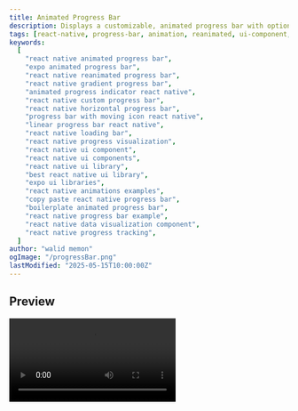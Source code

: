 ```yaml
---
title: Animated Progress Bar
description: Displays a customizable, animated progress bar with optional text, an icon that moves with the progress, and a configurable gradient fill.
tags: [react-native, progress-bar, animation, reanimated, ui-component, gradient, visualisation]
keywords:
  [
    "react native animated progress bar",
    "expo animated progress bar",
    "react native reanimated progress bar",
    "react native gradient progress bar",
    "animated progress indicator react native",
    "react native custom progress bar",
    "react native horizontal progress bar",
    "progress bar with moving icon react native",
    "linear progress bar react native",
    "react native loading bar",
    "react native progress visualization",
    "react native ui component",
    "react native ui components",
    "react native ui library",
    "best react native ui library",
    "expo ui libraries",
    "react native animations examples",
    "copy paste react native progress bar",
    "boilerplate animated progress bar",
    "react native progress bar example",
    "react native data visualization component",
    "react native progress tracking",
  ]
author: "walid memon"
ogImage: "/progressBar.png"
lastModified: "2025-05-15T10:00:00Z"
---
```


## Preview

<Video src="https://cdn.jsdelivr.net/gh/waleedcj/EziuiAssets/progressBar.mp4"  aria-label='progressBar' />

## Installation



<Stepper>
  <StepperItem title="Step 1: Install Dependencies">

    ```plaintext
    npx expo install expo-linear-gradient
    ```
  </StepperItem>

   <StepperItem title="Step 2: Create the AnimatedProgressBar component">
    Create a new file (e.g., `src/components/AnimatedProgressBar.tsx`) and copy the following code:



  ```typescript:AnimatedProgressBar.tsx
import React, { useEffect } from "react";
import { View, Text, StyleSheet, StyleProp, ViewStyle, TextStyle, Dimensions } from "react-native";
import Animated, { useSharedValue, useAnimatedStyle, withTiming, ReduceMotion, Easing } from "react-native-reanimated";
import { LinearGradient } from "expo-linear-gradient";

export type ProgressBarProps = {
	progress: number; // Value between 0 and 1
  	height: number;
	width: number;
	text?: string;
	icon?: React.ReactElement;
	iconGap?: number; //if gap is not added icon container is as big as the height of the bar
	iconContainerColor?: string;
	animationDuration?: number;
	reduceMotion?: "never" | "always" | "system";
	containerStyle?: StyleProp<ViewStyle>;
	trackColor?: string;
	textStyle?: StyleProp<TextStyle>;
	colorAtZeroProgress?: string;
	colorAtMidProgress?: string;
	colorAtFullProgress?: string;
};

const DEFAULT_HEIGHT = 30;
const DEFAULT_WIDTH = Dimensions.get("window").width * 0.8;

export default function AnimatedProgressBar({
	progress,
	text,
	icon,
	iconGap = 4,
	iconContainerColor = "#FFFFFF33",
	height = DEFAULT_HEIGHT,
	width = DEFAULT_WIDTH,
	animationDuration = 700,
	reduceMotion = "system",
	containerStyle,
	trackColor = "#E0E0E0",
	textStyle,
	colorAtZeroProgress = "#FF6B6B",
	colorAtMidProgress = "#FFA500",
	colorAtFullProgress = "#4CAF50",
}: ProgressBarProps) {
	const progressValue = useSharedValue(0);
	const barBorderRadius = height ?? DEFAULT_HEIGHT / 2;
	const iconContainerSize = height - iconGap;

	const motion =
		reduceMotion === "never"
			? ReduceMotion.Never
			: reduceMotion === "always"
				? ReduceMotion.Always
				: ReduceMotion.System;

	useEffect(() => {
		const clampedProgress = Math.max(0, Math.min(1, progress));
		progressValue.value = withTiming(clampedProgress, {
			duration: animationDuration,
			easing: Easing.out(Easing.quad),
			reduceMotion: motion,
		});
	}, [progress]);

	const animatedProgressFillStyle = useAnimatedStyle(() => {
		return {
			width: progressValue.value * width,
		};
	});

	const sliderHandleStyle = useAnimatedStyle(() => {
		return {
			transform: [{ translateX: progressValue.value * width - iconContainerSize - iconGap }],
		};
	});

	return (
		<View
			style={[
				styles.container,
				{ width: width, height: height, borderRadius: barBorderRadius, backgroundColor: trackColor },
				containerStyle,
			]}
		>
			<Animated.View style={[styles.progressFillContainer, animatedProgressFillStyle]}>
				<LinearGradient
					colors={[colorAtZeroProgress, colorAtMidProgress, colorAtFullProgress]}
					style={[styles.gradientFill, { borderRadius: barBorderRadius }]}
					start={{ x: 0, y: 0.5 }}
					end={{ x: 1, y: 0.5 }}
				/>
			</Animated.View>

			{text && (
				<View style={styles.textContainer}>
					<Text style={[styles.text, textStyle]}>{text}</Text>
				</View>
			)}
			{icon && (
				<Animated.View
					style={[
						styles.iconOuterContainer,
						{
							height: iconContainerSize,
							width: iconContainerSize,
							borderRadius: iconContainerSize / 2,
							backgroundColor: iconContainerColor,
						},
						sliderHandleStyle,
					]}
				>
					<View style={[styles.iconInnerContainer]}>{icon}</View>
				</Animated.View>
			)}
		</View>
	);
}

const styles = StyleSheet.create({
	container: {
		overflow: "hidden",
		justifyContent: "center",
	},
	progressFillContainer: {
		// New container for the gradient, its width is animated
		height: "100%",
		position: "absolute",
		left: 0,
	},
	gradientFill: {
		// The LinearGradient fills its animated container
		...StyleSheet.absoluteFillObject,
	},
	textContainer: {
		...StyleSheet.absoluteFillObject,
		justifyContent: "center",
		alignItems: "center",
	},
	text: {
		color: "#FFFFFF",
		fontWeight: "600",
		fontSize: 12,
	},
	iconOuterContainer: {
		position: "absolute",
		justifyContent: "center",
		alignItems: "center",
	},
	iconInnerContainer: {
		justifyContent: "center",
		alignItems: "center",
	},
});
```

  </StepperItem>

</Stepper>


## Usage

  ```typescript:DropdownPickerPage.tsx
import React, { useState, useEffect, useRef } from 'react';
import { View, Text, Button, StyleSheet, ScrollView, Platform, Dimensions } from 'react-native';
import { SafeAreaView } from 'react-native-safe-area-context';
import AnimatedProgressBar from '@/components/ui/ProgressBar'; // Adjust path
import { useAppColors } from '@/hooks/useAppColors';
import Ionicons from '@expo/vector-icons/Ionicons';

export default function ProgressBarPage() {
  const colors = useAppColors();

  // State for "Level Progress"
  const [levelProgress, setLevelProgress] = useState(0.2);
  const [levelData, setLevelData] = useState({ currentLevel: 1, currentXP: 200, xpToNextLevel: 1000 });

  // State for "Questions Answered"
  const [questionsAnswered, setQuestionsAnswered] = useState(3);
  const totalQuestions = 10;

  // State for "Auto-Incrementing Bar"
  const [autoProgress, setAutoProgress] = useState(0);
  const autoIncrementIntervalRef = useRef<number | null>(null); // Corrected type for React Native

  // Update Level Progress text based on levelData
  useEffect(() => {
    const progressForLevel = levelData.xpToNextLevel > 0 ? levelData.currentXP / levelData.xpToNextLevel : 0;
    setLevelProgress(progressForLevel);
  }, [levelData]);


  // Handlers for Level Progress Bar
  const addXP = (amount: number) => {
    setLevelData(prev => {
      let newXP = prev.currentXP + amount;
      let newLevel = prev.currentLevel;
      let newXPToNext = prev.xpToNextLevel;

      if (newXP >= newXPToNext) {
        newLevel++;
        newXP = newXP - newXPToNext; // Carry over
        newXPToNext = Math.floor(newXPToNext * 1.5); // Increase requirement for next level
      }
      return { currentLevel: newLevel, currentXP: newXP, xpToNextLevel: newXPToNext };
    });
  };


  // Handler for Questions Bar
  const answerQuestion = () => {
    setQuestionsAnswered((prev) => Math.min(totalQuestions, prev + 1));
  };

  // Handlers for Auto-Increment Bar 
  const startAutoIncrement = () => {
    if (autoIncrementIntervalRef.current) {
        clearInterval(autoIncrementIntervalRef.current);
        autoIncrementIntervalRef.current = null; // Clear ref
    }
    // Reset progress if it's already full or if starting fresh
    if (autoProgress >= 1 || autoIncrementIntervalRef.current === null) {
        setAutoProgress(0.001); // Start slightly above 0 to trigger animation
    }


    autoIncrementIntervalRef.current = setInterval(() => {
      setAutoProgress((prev) => {
        if (prev >= 1) {
          if (autoIncrementIntervalRef.current) clearInterval(autoIncrementIntervalRef.current);
          autoIncrementIntervalRef.current = null;
          return 1;
        }
        return Math.min(1, prev + 0.02); // Increment by 2%
      });
    }, 100); // Update every 100ms
  };

  const stopAutoIncrement = () => {
    if (autoIncrementIntervalRef.current) {
      clearInterval(autoIncrementIntervalRef.current);
      autoIncrementIntervalRef.current = null;
    }
  };

  const toggleAutoIncrement = () => {
    if (autoIncrementIntervalRef.current) {
        stopAutoIncrement();
    } else {
        startAutoIncrement();
    }
  }

  useEffect(() => {
    return () => { // Cleanup interval on component unmount
      if (autoIncrementIntervalRef.current) {
        clearInterval(autoIncrementIntervalRef.current);
      }
    };
  }, []);

  // Generic Reset Function
  const resetAllProgressBars = () => {
    // Reset Level Progress Bar
    setLevelData({ currentLevel: 1, currentXP: 0, xpToNextLevel: 1000 });
    // setLevelProgress will update via useEffect
    // Reset Questions Answered
    setQuestionsAnswered(0);
    // Reset Auto-Increment Bar and stop interval
    stopAutoIncrement();
    setAutoProgress(0);
  };


  return (
    <SafeAreaView style={[styles.safeArea, { backgroundColor: colors.bgColor }]}>
      <ScrollView contentContainerStyle={styles.screenContainer} keyboardShouldPersistTaps="handled">
        <Text style={[styles.title, { color: colors.Neutral900 }]}>Progress Bars</Text>

        {/* 1. Level Progress Bar (Dynamic Gradient based on overall progress) */}
        <View style={styles.progressBarSection}>
          <Text style={[styles.barTitle, {color: colors.Neutral700}]}>
            Level {levelData.currentLevel} Progress
          </Text>
          <AnimatedProgressBar
            progress={levelProgress} // This comes from useEffect [levelData]
            text={`${levelData.currentXP} / ${levelData.xpToNextLevel} XP`}
            icon={<Ionicons name='star-outline' size={18} color={colors.AuxColorTwo} />}
            iconContainerColor={colors.Neutral0}
            height={40}
            width={Dimensions.get("window").width * 0.9} //using this is better than % basically this is 90% 
            trackColor={colors.Neutral90}
            textStyle={{ color: colors.Neutral900, fontWeight: 'bold', fontSize: 12 }}
            reduceMotion='never'
            animationDuration={700}
            colorAtZeroProgress={colors.AuxColorThree}
            colorAtMidProgress={colors.AuxColorThree}
            colorAtFullProgress={colors.AuxColorThree}
          />
           <View style={styles.controlsRow}>
            <Button title="-50 XP" onPress={() => addXP(-50)} disabled={levelData.currentXP <=0 && levelData.currentLevel === 1}/>
            <View style={styles.buttonSpacer} />
            <Button title="+99 XP" onPress={() => addXP(99)}/>
          </View>
        </View>

        {/* 2. Questions Answered (out of 10) */}
        <View style={styles.progressBarSection}>
          <Text style={[styles.barTitle, {color: colors.Neutral700}]}>Quiz Progress</Text>
          <AnimatedProgressBar
            progress={totalQuestions > 0 ? questionsAnswered / totalQuestions : 0}
            text={`${questionsAnswered} / ${totalQuestions} Answered`}
            icon={<Ionicons name='checkmark-done-circle-outline' size={20} color={colors.Neutral0} />}
            iconContainerColor={colors.Neutral700}
            height={35}
            width={Dimensions.get("window").width * 0.9}
            trackColor={colors.Neutral70}
            textStyle={{ color: colors.Neutral0, fontWeight: 'bold', fontSize: 11 }}
            reduceMotion='never'
            colorAtZeroProgress={colors.SuccessfulNormal}
            colorAtMidProgress={colors.SuccessfulNormal}
            colorAtFullProgress={colors.SuccessfulNormal}
          />
          <View style={styles.controlsRow}>
            <Button title="Answer One" onPress={answerQuestion} disabled={questionsAnswered >= totalQuestions}/>
          </View>
        </View>

        {/* 3. Auto-Incrementing Bar */}
        <View style={styles.progressBarSection}>
          <Text style={[styles.barTitle, {color: colors.Neutral700}]}>System Update</Text>
          <AnimatedProgressBar
            progress={autoProgress}
            text={autoProgress >= 1 ? "Update Complete!" : `Updating... ${Math.round(autoProgress*100)}%`}
            icon={<Ionicons name='sync-circle-outline' size={18} color={colors.Neutral0} />}
            iconContainerColor={autoProgress >= 1 ? colors.SuccessfulNormal : colors.AuxColorTwo}
            height={30}
            width={Dimensions.get("window").width * 0.9}
            trackColor={colors.Neutral90}
            textStyle={{ color: colors.Neutral0, fontWeight: '500', fontSize: 10 }}
              reduceMotion='never'
          />
          <View style={styles.controlsRow}>
            <Button 
                title={autoIncrementIntervalRef.current ? "Pause Update" : (autoProgress >=1 ? "Restart Update" : "Start Update")} 
                onPress={toggleAutoIncrement} 
            />
          </View>
        </View>
        
        <View style={styles.mainControlsContainer}>
          <Button title="Reset All Progress" onPress={resetAllProgressBars} />
        </View>
      </ScrollView>
    </SafeAreaView>
  );
}

const styles = StyleSheet.create({
  safeArea: {
    flex: 1,
  },
  screenContainer: {
    alignItems: 'center',
    paddingVertical: 30,
    paddingHorizontal: 15,
  },
  title: {
    fontSize: 24,
    fontWeight: 'bold',
    marginBottom: 30,
    textAlign: 'center',
  },
  progressBarSection: {
    width: '100%',
    marginBottom: 40,
    alignItems: 'center',
  },
  barTitle: {
    fontSize: 16,
    fontWeight: '500',
    marginBottom: 12,
  },
  controlsRow: {
    flexDirection: 'row',
    marginTop: 15,
  },
  buttonSpacer: {
    width: 10,
  },
  mainControlsContainer: {
    marginTop: 20,
    alignItems: 'center',
  },
});
  ```

## Props

| Prop                   | Type                                | Default                                     | Required | Description                                                                                                |
| :--------------------- | :---------------------------------- | :------------------------------------------ | :------- | :--------------------------------------------------------------------------------------------------------- |
| `progress`             | `number`                            |                                             | Yes      | The progress value, a number between 0 (0%) and 1 (100%).                                                  |
| `height`               | `number`                            | `30`                                        | No       | The height of the progress bar.                                                                            |
| `width`                | `number`                            | `Dimensions.get("window").width * 0.8`      | No       | The width of the progress bar.                                                                             |
| `text`                 | `string`                            |                                             | No       | Optional text to display centered within the progress bar.                                                 |
| `icon`                 | `React.ReactElement`                |                                             | No       | Optional React Element (e.g., an Icon component) to display, which moves along with the progress.        |
| `iconGap`              | `number`                            | `4`                                         | No       | The gap between the edge of the progress bar and the icon container. Affects icon container size.          |
| `iconContainerColor`   | `string`                            | `"#FFFFFF33"`                               | No       | Background color for the container that wraps the `icon`.                                                  |
| `animationDuration`    | `number`                            | `700`                                       | No       | Duration of the progress animation in milliseconds.                                                        |
| `reduceMotion`         | `"never" \| "always" \| "system"`   | `"system"`                                  | No       | Controls animation behavior: 'never', 'always' (no animation), or 'system' (respects device settings).   |
| `containerStyle`       | `StyleProp<ViewStyle>`              |                                             | No       | Custom styles to apply to the main container `View` of the progress bar.                                   |
| `trackColor`           | `string`                            | `"#E0E0E0"`                                 | No       | The background color of the progress bar track (the area behind the fill).                                 |
| `textStyle`            | `StyleProp<TextStyle>`              |                                             | No       | Custom styles to apply to the `text` displayed within the progress bar.                                    |
| `colorAtZeroProgress`  | `string`                            | `"#FF6B6B"`                                 | No       | The start color of the linear gradient fill when progress is at or near 0.                               |
| `colorAtMidProgress`   | `string`                            | `"#FFA500"`                                 | No       | The middle color of the linear gradient fill.                                                              |
| `colorAtFullProgress`  | `string`                            | `"#4CAF50"`                                 | No       | The end color of the linear gradient fill when progress is at or near 1.                                 |